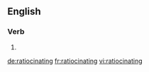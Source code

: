 ==English==

===Verb===
{{head|en}}

# {{present participle of|ratiocinate}}

[[de:ratiocinating]]
[[fr:ratiocinating]]
[[vi:ratiocinating]]